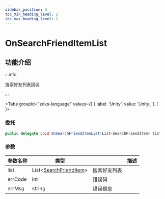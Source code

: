 ```yaml
---
sidebar_position: 3
toc_min_heading_level: 2
toc_max_heading_level: 2
---
```


# OnSearchFriendItemList

## 功能介绍

:::info

搜索好友列表回调

:::

<Tabs
groupId="sdks-language"
values={[
{ label: 'Unity', value: 'Unity', },
]
}>

<TabItem value="Unity">

### 委托

```C# showLineNumbers
public delegate void OnSearchFriendItemList(List<SearchFriendItem> list, int errCode, string errMsg);
```

### 参数

| 参数名称 | 类型                           || 描述     |
| -------- | -------------------------------------------------------------------------------------- | -------- | -------- |
| list | List<[SearchFriendItem](docs/sdks/class/relation/friendInfo.mdx)> | 搜索好友列表 |
| errCode | int | 错误码 |
| errMsg | string |错误信息 |

</TabItem>

</Tabs>
